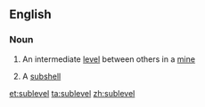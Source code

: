 ==English==

===Noun===
{{en-noun}}

# An intermediate [[level]] between others in a [[mine]]
#{{physics}} A [[subshell]]

[[et:sublevel]]
[[ta:sublevel]]
[[zh:sublevel]]